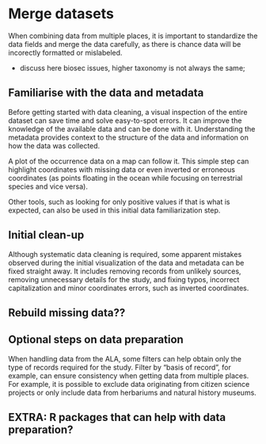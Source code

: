 # Merge datasets {#sec-merge-data}

When combining data from multiple places, it is important to standardize the data fields and merge the data carefully, as there is chance data will be incorectly formatted or mislabeled.

-   discuss here biosec issues, higher taxonomy is not always the same;

## Familiarise with the data and metadata

Before getting started with data cleaning, a visual inspection of the entire dataset can save time and solve easy-to-spot errors. It can improve the knowledge of the available data and can be done with it. Understanding the metadata provides context to the structure of the data and information on how the data was collected.

A plot of the occurrence data on a map can follow it. This simple step can highlight coordinates with missing data or even inverted or erroneous coordinates (as points floating in the ocean while focusing on terrestrial species and vice versa).

Other tools, such as looking for only positive values if that is what is expected, can also be used in this initial data familiarization step.

## Initial clean-up

Although systematic data cleaning is required, some apparent mistakes observed during the initial visualization of the data and metadata can be fixed straight away. It includes removing records from unlikely sources, removing unnecessary details for the study, and fixing typos, incorrect capitalization and minor coordinates errors, such as inverted coordinates.

## Rebuild missing data??

## Optional steps on data preparation

When handling data from the ALA, some filters can help obtain only the type of records required for the study. Filter by "basis of record", for example, can ensure consistency when getting data from multiple places. For example, it is possible to exclude data originating from citizen science projects or only include data from herbariums and natural history museums.

## EXTRA: R packages that can help with data preparation?
